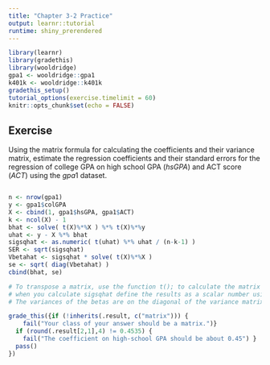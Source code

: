 ```yaml
---
title: "Chapter 3-2 Practice"
output: learnr::tutorial
runtime: shiny_prerendered
---
```


```r
library(learnr)
library(gradethis)
library(wooldridge)
gpa1 <- wooldridge::gpa1
k401k <- wooldridge::k401k
gradethis_setup()
tutorial_options(exercise.timelimit = 60)
knitr::opts_chunk$set(echo = FALSE)
```

## Exercise

Using the matrix formula for calculating the coefficients and their variance matrix, estimate the regression coefficients and their standard errors for the regression of college GPA on high school GPA ($hsGPA$) and ACT score ($ACT$) using the $gpa1$ dataset. 

```r

```

```r
n <- nrow(gpa1)
y <- gpa1$colGPA
X <- cbind(1, gpa1$hsGPA, gpa1$ACT)
k <- ncol(X) - 1
bhat <- solve( t(X)%*%X ) %*% t(X)%*%y
uhat <- y - X %*% bhat
sigsqhat <- as.numeric( t(uhat) %*% uhat / (n-k-1) )
SER <- sqrt(sigsqhat)
Vbetahat <- sigsqhat * solve( t(X)%*%X )
se <- sqrt( diag(Vbetahat) )
cbind(bhat, se)
```

```r
# To transpose a matrix, use the function t(); to calculate the matrix product use %*%; and to invert a matrix use the solve() function.
# when you calculate sigsqhat define the results as a scalar number using as.numeric().
# The variances of the betas are on the diagonal of the variance matrix; the standard errors are their square root. 
```

```r
grade_this({if (!inherits(.result, c("matrix"))) {
    fail("Your class of your answer should be a matrix.")}
  if (round(.result[2,1],4) != 0.4535) { 
    fail("The coefficient on high-school GPA should be about 0.45") }
  pass()
})
```

